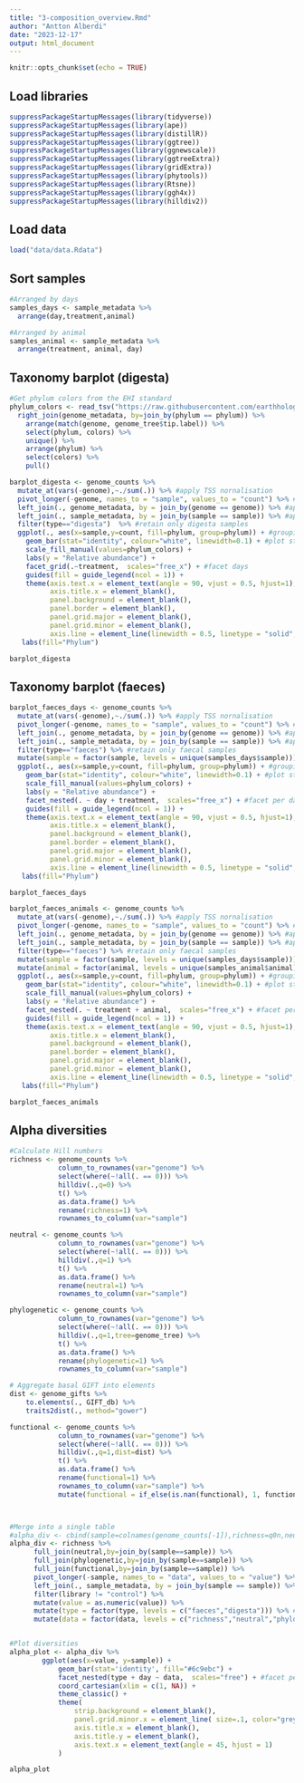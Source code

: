 ```yaml
---
title: "3-composition_overview.Rmd"
author: "Antton Alberdi"
date: "2023-12-17"
output: html_document
---
```


```r
knitr::opts_chunk$set(echo = TRUE)
```

## Load libraries

```r
suppressPackageStartupMessages(library(tidyverse))
suppressPackageStartupMessages(library(ape))
suppressPackageStartupMessages(library(distillR))
suppressPackageStartupMessages(library(ggtree))
suppressPackageStartupMessages(library(ggnewscale))
suppressPackageStartupMessages(library(ggtreeExtra))
suppressPackageStartupMessages(library(gridExtra))
suppressPackageStartupMessages(library(phytools))
suppressPackageStartupMessages(library(Rtsne))
suppressPackageStartupMessages(library(ggh4x))
suppressPackageStartupMessages(library(hilldiv2))
```

## Load data

```r
load("data/data.Rdata")
```

## Sort samples

```r
#Arranged by days
samples_days <- sample_metadata %>%
  arrange(day,treatment,animal)

#Arranged by animal
samples_animal <- sample_metadata %>%
  arrange(treatment, animal, day)
```


## Taxonomy barplot (digesta)

```r

#Get phylum colors from the EHI standard
phylum_colors <- read_tsv("https://raw.githubusercontent.com/earthhologenome/EHI_taxonomy_colour/main/ehi_phylum_colors.tsv") %>%
  right_join(genome_metadata, by=join_by(phylum == phylum)) %>%
    arrange(match(genome, genome_tree$tip.label)) %>%
    select(phylum, colors) %>%
    unique() %>%
    arrange(phylum) %>%
    select(colors) %>%
    pull()

barplot_digesta <- genome_counts %>%
  mutate_at(vars(-genome),~./sum(.)) %>% #apply TSS nornalisation
  pivot_longer(-genome, names_to = "sample", values_to = "count") %>% #reduce to minimum number of columns
  left_join(., genome_metadata, by = join_by(genome == genome)) %>% #append genome metadata
  left_join(., sample_metadata, by = join_by(sample == sample)) %>% #append sample metadata
  filter(type=="digesta")  %>% #retain only digesta samples
  ggplot(., aes(x=sample,y=count, fill=phylum, group=phylum)) + #grouping enables keeping the same sorting of taxonomic units
    geom_bar(stat="identity", colour="white", linewidth=0.1) + #plot stacked bars with white borders
    scale_fill_manual(values=phylum_colors) +
    labs(y = "Relative abundance") +
    facet_grid(.~treatment,  scales="free_x") + #facet days
    guides(fill = guide_legend(ncol = 1)) +
    theme(axis.text.x = element_text(angle = 90, vjust = 0.5, hjust=1),
          axis.title.x = element_blank(),
          panel.background = element_blank(),
          panel.border = element_blank(),
          panel.grid.major = element_blank(),
          panel.grid.minor = element_blank(),
          axis.line = element_line(linewidth = 0.5, linetype = "solid", colour = "black")) +
   labs(fill="Phylum")

barplot_digesta
```

## Taxonomy barplot (faeces)

```r
barplot_faeces_days <- genome_counts %>%
  mutate_at(vars(-genome),~./sum(.)) %>% #apply TSS nornalisation
  pivot_longer(-genome, names_to = "sample", values_to = "count") %>% #reduce to minimum number of columns
  left_join(., genome_metadata, by = join_by(genome == genome)) %>% #append genome metadata
  left_join(., sample_metadata, by = join_by(sample == sample)) %>% #append sample metadata
  filter(type=="faeces") %>% #retain only faecal samples
  mutate(sample = factor(sample, levels = unique(samples_days$sample))) %>% #sort per animal code
  ggplot(., aes(x=sample,y=count, fill=phylum, group=phylum)) + #grouping enables keeping the same sorting of taxonomic units
    geom_bar(stat="identity", colour="white", linewidth=0.1) + #plot stacked bars with white borders
    scale_fill_manual(values=phylum_colors) +
    labs(y = "Relative abundance") +
    facet_nested(. ~ day + treatment,  scales="free_x") + #facet per day and treatment
    guides(fill = guide_legend(ncol = 1)) +
    theme(axis.text.x = element_text(angle = 90, vjust = 0.5, hjust=1),
          axis.title.x = element_blank(),
          panel.background = element_blank(),
          panel.border = element_blank(),
          panel.grid.major = element_blank(),
          panel.grid.minor = element_blank(),
          axis.line = element_line(linewidth = 0.5, linetype = "solid", colour = "black")) +
   labs(fill="Phylum")

barplot_faeces_days
```

```r
barplot_faeces_animals <- genome_counts %>%
  mutate_at(vars(-genome),~./sum(.)) %>% #apply TSS nornalisation
  pivot_longer(-genome, names_to = "sample", values_to = "count") %>% #reduce to minimum number of columns
  left_join(., genome_metadata, by = join_by(genome == genome)) %>% #append genome metadata
  left_join(., sample_metadata, by = join_by(sample == sample)) %>% #append sample metadata
  filter(type=="faeces") %>% #retain only faecal samples
  mutate(sample = factor(sample, levels = unique(samples_days$sample))) %>% #sort samples per sampling day
  mutate(animal = factor(animal, levels = unique(samples_animal$animal))) %>% #sort animals per treatment
  ggplot(., aes(x=sample,y=count, fill=phylum, group=phylum)) + #grouping enables keeping the same sorting of taxonomic units
    geom_bar(stat="identity", colour="white", linewidth=0.1) + #plot stacked bars with white borders
    scale_fill_manual(values=phylum_colors) +
    labs(y = "Relative abundance") +
    facet_nested(. ~ treatment + animal,  scales="free_x") + #facet per treatment and animal
    guides(fill = guide_legend(ncol = 1)) +
    theme(axis.text.x = element_text(angle = 90, vjust = 0.5, hjust=1),
          axis.title.x = element_blank(),
          panel.background = element_blank(),
          panel.border = element_blank(),
          panel.grid.major = element_blank(),
          panel.grid.minor = element_blank(),
          axis.line = element_line(linewidth = 0.5, linetype = "solid", colour = "black")) +
   labs(fill="Phylum")

barplot_faeces_animals
```


## Alpha diversities
```r

#Calculate Hill numbers
richness <- genome_counts %>% 
            column_to_rownames(var="genome") %>% 
            select(where(~!all(. == 0))) %>% 
            hilldiv(.,q=0) %>% 
            t() %>% 
            as.data.frame() %>%
            rename(richness=1) %>%
            rownames_to_column(var="sample")

neutral <- genome_counts %>% 
            column_to_rownames(var="genome") %>% 
            select(where(~!all(. == 0))) %>% 
            hilldiv(.,q=1) %>% 
            t() %>% 
            as.data.frame() %>%
            rename(neutral=1) %>%
            rownames_to_column(var="sample")

phylogenetic <- genome_counts %>% 
            column_to_rownames(var="genome") %>% 
            select(where(~!all(. == 0))) %>% 
            hilldiv(.,q=1,tree=genome_tree) %>% 
            t() %>% 
            as.data.frame() %>%
            rename(phylogenetic=1) %>%
            rownames_to_column(var="sample")

# Aggregate basal GIFT into elements
dist <- genome_gifts %>%
    to.elements(., GIFT_db) %>%
    traits2dist(., method="gower")

functional <- genome_counts %>% 
            column_to_rownames(var="genome") %>% 
            select(where(~!all(. == 0))) %>% 
            hilldiv(.,q=1,dist=dist) %>% 
            t() %>% 
            as.data.frame() %>%
            rename(functional=1) %>%
            rownames_to_column(var="sample") %>%
            mutate(functional = if_else(is.nan(functional), 1, functional))



#Merge into a single table
#alpha_div <- cbind(sample=colnames(genome_counts[-1]),richness=q0n,neutral=round(q1n,3),phylo=round(q1p,3),func=round(q1f,3)) %>%
alpha_div <- richness %>%
      full_join(neutral,by=join_by(sample==sample)) %>%
      full_join(phylogenetic,by=join_by(sample==sample)) %>%
      full_join(functional,by=join_by(sample==sample)) %>%
      pivot_longer(-sample, names_to = "data", values_to = "value") %>%
      left_join(., sample_metadata, by = join_by(sample == sample)) %>%
      filter(library != "control") %>%
      mutate(value = as.numeric(value)) %>%
      mutate(type = factor(type, levels = c("faeces","digesta"))) %>% #sort sample types
      mutate(data = factor(data, levels = c("richness","neutral","phylogenetic","functional"))) #sort metrics


#Plot diversities
alpha_plot <- alpha_div %>%
        ggplot(aes(x=value, y=sample)) +
            geom_bar(stat='identity', fill="#6c9ebc") +
            facet_nested(type + day ~ data,  scales="free") + #facet per treatment and animal
            coord_cartesian(xlim = c(1, NA)) +
            theme_classic() +
            theme(
                strip.background = element_blank(),
                panel.grid.minor.x = element_line( size=.1, color="grey" ),
                axis.title.x = element_blank(),
                axis.title.y = element_blank(),
                axis.text.x = element_text(angle = 45, hjust = 1)
            )

alpha_plot
```
